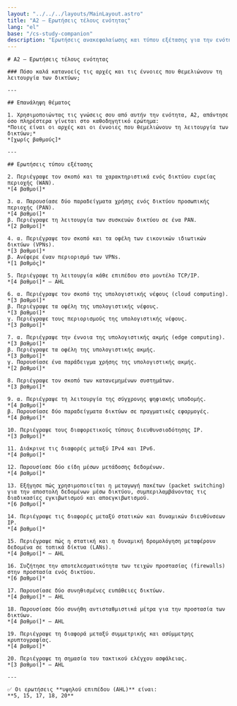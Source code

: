 ```yaml
---
layout: "../../../layouts/MainLayout.astro"
title: "A2 – Ερωτήσεις τέλους ενότητας"
lang: "el"
base: "/cs-study-companion"
description: "Ερωτήσεις ανακεφαλαίωσης και τύπου εξέτασης για την ενότητα A2 – Δίκτυα."
---
```


<article className="prose prose-lg prose-slate max-w-none">

    # A2 – Ερωτήσεις τέλους ενότητας

    ### Πόσο καλά κατανοείς τις αρχές και τις έννοιες που θεμελιώνουν τη λειτουργία των δικτύων;

    ---

    ## Επανάληψη θέματος

    1. Χρησιμοποιώντας τις γνώσεις σου από αυτήν την ενότητα, Α2, απάντησε όσο πληρέστερα γίνεται στο καθοδηγητικό ερώτημα:
    *Ποιες είναι οι αρχές και οι έννοιες που θεμελιώνουν τη λειτουργία των δικτύων;*
    *[χωρίς βαθμούς]*

    ---

    ## Ερωτήσεις τύπου εξέτασης

    2. Περιέγραψε τον σκοπό και τα χαρακτηριστικά ενός δικτύου ευρείας περιοχής (WAN).
    *[4 βαθμοί]*

    3. α. Παρουσίασε δύο παραδείγματα χρήσης ενός δικτύου προσωπικής περιοχής (PAN).
    *[4 βαθμοί]*
    β. Περιέγραψε τη λειτουργία των συσκευών δικτύου σε ένα PAN.
    *[2 βαθμοί]*

    4. α. Περιέγραψε τον σκοπό και τα οφέλη των εικονικών ιδιωτικών δικτύων (VPNs).
    *[3 βαθμοί]*
    β. Ανέφερε έναν περιορισμό των VPNs.
    *[1 βαθμός]*

    5. Περιέγραψε τη λειτουργία κάθε επιπέδου στο μοντέλο TCP/IP.
    *[4 βαθμοί]* – AHL

    6. α. Περιέγραψε τον σκοπό της υπολογιστικής νέφους (cloud computing).
    *[3 βαθμοί]*
    β. Περιέγραψε τα οφέλη της υπολογιστικής νέφους.
    *[3 βαθμοί]*
    γ. Περιέγραψε τους περιορισμούς της υπολογιστικής νέφους.
    *[3 βαθμοί]*

    7. α. Περιέγραψε την έννοια της υπολογιστικής ακμής (edge computing).
    *[3 βαθμοί]*
    β. Περιέγραψε τα οφέλη της υπολογιστικής ακμής.
    *[3 βαθμοί]*
    γ. Παρουσίασε ένα παράδειγμα χρήσης της υπολογιστικής ακμής.
    *[2 βαθμοί]*

    8. Περιέγραψε τον σκοπό των κατανεμημένων συστημάτων.
    *[3 βαθμοί]*

    9. α. Περιέγραψε τη λειτουργία της σύγχρονης ψηφιακής υποδομής.
    *[4 βαθμοί]*
    β. Παρουσίασε δύο παραδείγματα δικτύων σε πραγματικές εφαρμογές.
    *[4 βαθμοί]*

    10. Περιέγραψε τους διαφορετικούς τύπους διευθυνσιοδότησης IP.
    *[3 βαθμοί]*

    11. Διάκρινε τις διαφορές μεταξύ IPv4 και IPv6.
    *[4 βαθμοί]*

    12. Παρουσίασε δύο είδη μέσων μετάδοσης δεδομένων.
    *[4 βαθμοί]*

    13. Εξήγησε πώς χρησιμοποιείται η μεταγωγή πακέτων (packet switching) για την αποστολή δεδομένων μέσω δικτύου, συμπεριλαμβάνοντας τις διαδικασίες εγκιβωτισμού και αποεγκιβωτισμού.
    *[6 βαθμοί]*

    14. Περιέγραψε τις διαφορές μεταξύ στατικών και δυναμικών διευθύνσεων IP.
    *[4 βαθμοί]*

    15. Περιέγραψε πώς η στατική και η δυναμική δρομολόγηση μεταφέρουν δεδομένα σε τοπικά δίκτυα (LANs).
    *[4 βαθμοί]* – AHL

    16. Συζήτησε την αποτελεσματικότητα των τειχών προστασίας (firewalls) στην προστασία ενός δικτύου.
    *[6 βαθμοί]*

    17. Παρουσίασε δύο συνηθισμένες ευπάθειες δικτύων.
    *[4 βαθμοί]* – AHL

    18. Παρουσίασε δύο συνήθη αντισταθμιστικά μέτρα για την προστασία των δικτύων.
    *[4 βαθμοί]* – AHL

    19. Περιέγραψε τη διαφορά μεταξύ συμμετρικής και ασύμμετρης κρυπτογραφίας.
    *[4 βαθμοί]*

    20. Περιέγραψε τη σημασία του τακτικού ελέγχου ασφάλειας.
    *[3 βαθμοί]* – AHL

    ---

    ✅ Οι ερωτήσεις **υψηλού επιπέδου (AHL)** είναι:
    **5, 15, 17, 18, 20**

</article>
